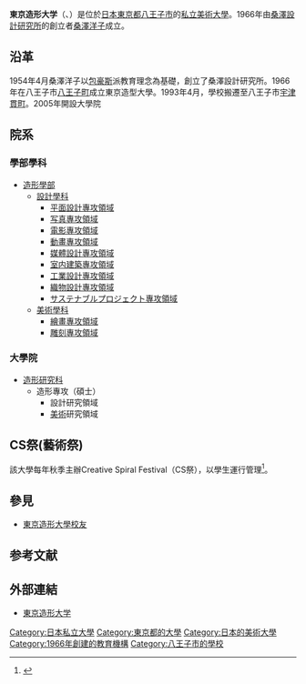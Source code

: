 {{大学(日本)
| 国 = 日本
| 大学名 = 東京造形大学
| ふりがな = とうきょうぞうけいだいがく
| 英称 = Tokyo Zokei University
| 公用語表記 = {{Lang|ja|東京造形大学}}
| 大学の略称 =
| 画像 = Tokyo zokei.jpg
| pxl = 250px
| 画像説明 =
| 大学設置年 = 1966年
| 創立年 = 1954年
| 学校種別 = 私立
| 設置者 = 學校法人桑澤学園
| 本部所在地 = [[東京都|東京都]][[八王子市|八王子市]]宇津貫町1556
| 緯度度 = |緯度分 = |緯度秒 =
| 経度度 = |経度分 = |経度秒 =
| キャンパス =
| 学部 = 造形學部
| 研究科 = 造形研究科<br />美術研究領域<br />設計研究領域
| ウェブサイト = http://www.zokei.ac.jp/
}}
'''東京造形大学'''（{{jpn|j=東京造形大學|hg=とうきょうぞうけいだいがく}}、{{lang-en|Tokyo Zokei University}}）是位於[[日本|日本]][[東京都|東京都]][[八王子市|八王子市]]的[[私立大學|私立]][[美術大學|美術大學]]。1966年由[[桑澤設計研究所|桑澤設計研究所]]的創立者[[桑澤洋子|桑澤洋子]]成立。

== 沿革 ==

1954年4月桑澤洋子以[[包豪斯|包豪斯]]派教育理念為基礎，創立了桑澤設計研究所。1966年在八王子市[[八王子町|八王子町]]成立東京造型大學。1993年4月，學校搬遷至八王子市[[宇津貫町|宇津貫町]]。2005年開設大學院

== 院系 ==

=== 學部學科 ===

* [[造形學部|造形學部]]
** [[設計學科|設計學科]]
*** [https://web.archive.org/web/20131224213322/http://www.zokei.ac.jp/department/gd.html 平面設計專攻領域]
*** [https://web.archive.org/web/20131224221045/http://www.zokei.ac.jp/department/ph.html 写真專攻領域]
*** [https://web.archive.org/web/20130705152013/http://www.zokei.ac.jp/department/fi.html 電影專攻領域]
*** [https://web.archive.org/web/20131224224917/http://www.zokei.ac.jp/department/am.html 動畫專攻領域]
*** [https://web.archive.org/web/20131207083116/http://www.zokei.ac.jp/department/md.html 媒體設計專攻領域]
*** [https://web.archive.org/web/20131224231134/http://www.zokei.ac.jp/department/ia.html 室内建築專攻領域]
*** [https://web.archive.org/web/20131224231741/http://www.zokei.ac.jp/department/id.html 工業設計專攻領域]
*** [https://web.archive.org/web/20130627230644/http://www.zokei.ac.jp/department/td.html 織物設計專攻領域]
*** [https://web.archive.org/web/20131224231745/http://www.zokei.ac.jp/department/sp.html サステナブルプロジェクト專攻領域]
** [[美術學科|美術學科]]
*** [https://web.archive.org/web/20130610134356/http://www.zokei.ac.jp/department/pt.html 繪畫專攻領域]
*** [https://web.archive.org/web/20130608011325/http://www.zokei.ac.jp/department/sc.html 雕刻專攻領域]

=== 大學院 ===

* [[造形研究科|造形研究科]]
** 造形專攻（碩士）
*** 設計研究領域
*** [[美術|美術]]研究領域

== CS祭(藝術祭) ==

該大學每年秋季主辦Creative Spiral Festival（CS祭），以學生運行管理<ref name="test">{{Cite web |url=http://ja.wikipedia.org/wiki/%E8%8A%B8%E8%A1%93%E7%A5%AD_(%E7%BE%8E%E8%A1%93%E5%A4%A7%E5%AD%A6) |title=東京造形大學芸術祭の飲酒問題 |access-date=2013-09-07 |archive-date=2019-12-02 |archive-url=https://web.archive.org/web/20191202074622/https://ja.wikipedia.org/wiki/%E8%8A%B8%E8%A1%93%E7%A5%AD_(%E7%BE%8E%E8%A1%93%E5%A4%A7%E5%AD%A6) |dead-url=no }}</ref>。

== 參見 ==

* [[東京造形大學校友|東京造形大學校友]]

== 参考文献 ==
{{reflist}}

== 外部連結 ==

* [http://www.zokei.ac.jp/ 東京造形大学] {{Wayback|url=http://www.zokei.ac.jp/ |date=20210323045801 }}

{{八王子学園都市大学}}
{{DEFAULTSORT:Tokyo Zokei Daigaku}}
[[Category:日本私立大學|Category:日本私立大學]]
[[Category:東京都的大學|Category:東京都的大學]]
[[Category:日本的美術大學|Category:日本的美術大學]]
[[Category:1966年創建的教育機構|Category:1966年創建的教育機構]]
[[Category:八王子市的學校|Category:八王子市的學校]]